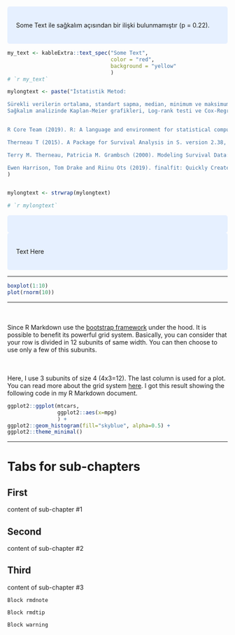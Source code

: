 <!-- https://holtzy.github.io/Pimp-my-rmd/#highlight_a_piece_of_text -->
<!-- https://www.overleaf.com/learn/latex/Using_colours_in_LaTeX -->
<!-- Create Awesome LaTeX Table with knitr::kable andkableExtra -->
<!-- https://haozhu233.github.io/kableExtra/awesome_table_in_pdf.pdf -->

<!-- header-includes: -->
<!-- - \usepackage{pdflscape} -->
<!-- - \newcommand{\blandscape}{\begin{landscape}} -->
<!-- - \newcommand{\elandscape}{\end{landscape}} -->
<!-- - \usepackage{xcolor} -->
<!-- - \usepackage{afterpage} -->





<style>
div.blue { background-color:#e6f0ff; border-radius: 5px; padding: 20px;}
</style>
<div class = "blue">

Some Text ile sağkalım açısından bir ilişki bulunmamıştır (p = 0.22).

</div>


\noindent\colorbox{yellow}{
\parbox{\dimexpr\linewidth-2\fboxsep}{

Some Text ile sağkalım açısından bir ilişki bulunmamıştır (p = 0.22).

}
}







```r
my_text <- kableExtra::text_spec("Some Text", 
                                 color = "red",
                                 background = "yellow"
                                 )
# `r my_text`
```






\pagebreak


```r
mylongtext <- paste("İstatistik Metod:

Sürekli verilerin ortalama, standart sapma, median, minimum ve maksimum değerleri verildi. Kategorik veriler ve gruplanan sürekli veriler için frekans tabloları oluşturuldu. Genel sağkalım analizinde ölüm tarihi ve son başvuru tarihi hasta dosyalarından elde edildi. 
Sağkalım analizinde Kaplan-Meier grafikleri, Log-rank testi ve Cox-Regresyon testleri uygulandı. Analizler R-project (version 3.6.0) ve RStudio ile survival ve finalfit paketleri kullanılarak yapıldı. p değeri 0.05 düzeyinde anlamlı olarak kabul edildi.


R Core Team (2019). R: A language and environment for statistical computing. R Foundation for Statistical Computing, Vienna, Austria. URL https://www.R-project.org/.

Therneau T (2015). A Package for Survival Analysis in S. version 2.38, https://CRAN.R-project.org/package=survival

Terry M. Therneau, Patricia M. Grambsch (2000). Modeling Survival Data: Extending the Cox Model. Springer, New York. ISBN 0-387-98784-3.

Ewen Harrison, Tom Drake and Riinu Ots (2019). finalfit: Quickly Create Elegant Regression Results Tables and Plots when Modelling. R package version 0.9.6. https://github.com/ewenharrison/finalfit"
)


mylongtext <- strwrap(mylongtext)

# `r mylongtext`

```



<style>
div.blue { background-color:#e6f0ff; border-radius: 5px; padding: 20px;}
</style>
<div class = "blue">


</div>


\noindent\colorbox{yellow}{
\parbox{\dimexpr\linewidth-2\fboxsep}{


}
}

\pagebreak


<style>
div.blue { background-color:#e6f0ff; border-radius: 5px; padding: 20px;}
</style>
<div class = "blue">

Text Here

</div>


\noindent\colorbox{yellow}{
\parbox{\dimexpr\linewidth-2\fboxsep}{

Text Here

}
}


\pagebreak

\pagecolor{yellow}\afterpage{\nopagecolor}


\pagebreak


---



```r
boxplot(1:10)
plot(rnorm(10))
```



---

<div class = "row">
<div class = "col-md-4">
<br><br>Since R Markdown use the [bootstrap framework](https://getbootstrap.com/docs/4.0/layout/grid/) under the hood. It is possible to benefit its powerful grid system. Basically, you can consider that your row is divided in 12 subunits of same width. You can then choose to use only a few of this subunits.
</div>
<div class = "col-md-4">
<br><br>Here, I use 3 subunits of size 4 (4x3=12). The last column is used for a plot. You can read more about the grid system [here](bootstrap grid system). I got this result showing the following code in my R Markdown document.
</div>
<div class = "col-md-4">
```r
ggplot2::ggplot(mtcars,
                ggplot2::aes(x=mpg)
                ) + 
ggplot2::geom_histogram(fill="skyblue", alpha=0.5) + 
ggplot2::theme_minimal()
```
</div>
</div>


---



# Tabs for sub-chapters {#buttons .tabset .tabset-fade .tabset-pills}

## First

content of sub-chapter #1

## Second

content of sub-chapter #2

## Third

content of sub-chapter #3





```block
Block rmdnote

```



```block
Block rmdtip

```



```block
Block warning

```

